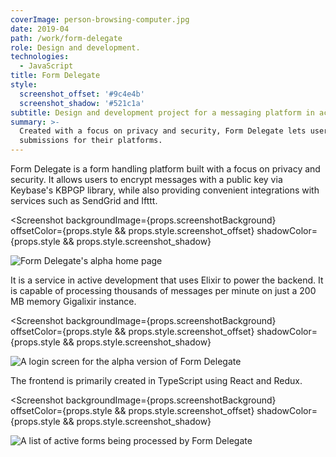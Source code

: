 ```yaml
---
coverImage: person-browsing-computer.jpg
date: 2019-04
path: /work/form-delegate
role: Design and development.
technologies:
  - JavaScript
title: Form Delegate
style:
  screenshot_offset: '#9c4e4b'
  screenshot_shadow: '#521c1a'
subtitle: Design and development project for a messaging platform in active development.
summary: >-
  Created with a focus on privacy and security, Form Delegate lets users process form
  submissions for their platforms.
---
```


Form Delegate is a form handling platform built with a focus on privacy and security. It
allows users to encrypt messages with a public key via Keybase's KBPGP library, while also
providing convenient integrations with services such as SendGrid and Ifttt.

<Screenshot
  backgroundImage={props.screenshotBackground}
  offsetColor={props.style && props.style.screenshot_offset}
  shadowColor={props.style && props.style.screenshot_shadow}
>

![Form Delegate's alpha home page](./form-delegate-home.png)

</Screenshot>

It is a service in active development that uses Elixir to power the backend. It is
capable of processing thousands of messages per minute on just a 200 MB memory Gigalixir
instance.

<Screenshot
  backgroundImage={props.screenshotBackground}
  offsetColor={props.style && props.style.screenshot_offset}
  shadowColor={props.style && props.style.screenshot_shadow}
>

![A login screen for the alpha version of Form Delegate](./form-delegate-login.png)

</Screenshot>

The frontend is primarily created in TypeScript using React and Redux.

<Screenshot
  backgroundImage={props.screenshotBackground}
  offsetColor={props.style && props.style.screenshot_offset}
  shadowColor={props.style && props.style.screenshot_shadow}
>

![A list of active forms being processed by Form Delegate](./form-delegate-form-list.png)

</Screenshot>
